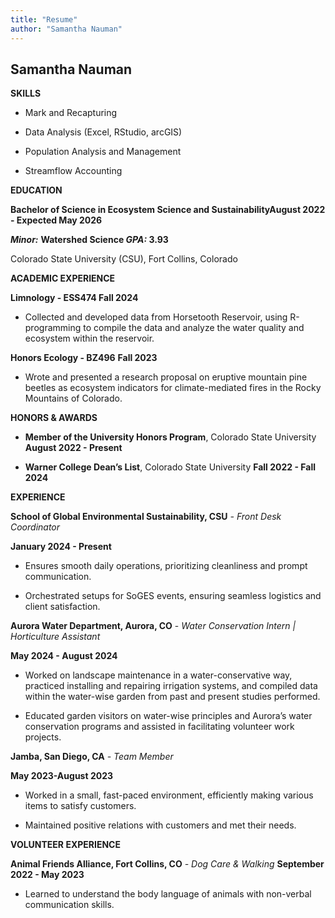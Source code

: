 ```yaml
---
title: "Resume"
author: "Samantha Nauman"
---
```


## Samantha Nauman

**SKILLS**

-   Mark and Recapturing

<!-- -->

-   Data Analysis (Excel, RStudio, arcGIS)

<!-- -->

-   Population Analysis and Management

<!-- -->

-   Streamflow Accounting

**EDUCATION**

**Bachelor of Science in Ecosystem Science and SustainabilityAugust 2022 - Expected May 2026**

***Minor:*** **Watershed Science *GPA:* 3.93**

Colorado State University (CSU), Fort Collins, Colorado

**ACADEMIC EXPERIENCE**

**Limnology - ESS474 Fall 2024**

-   Collected and developed data from Horsetooth Reservoir, using R-programming to compile the data and analyze the water quality and ecosystem within the reservoir.

**Honors Ecology - BZ496** **Fall 2023**

-   Wrote and presented a research proposal on eruptive mountain pine beetles as ecosystem indicators for climate-mediated fires in the Rocky Mountains of Colorado.

**HONORS & AWARDS**

-   **Member of the University Honors Program**, Colorado State University **August 2022 - Present**

<!-- -->

-   **Warner College Dean’s List**, Colorado State University **Fall 2022 - Fall 2024**

**EXPERIENCE**

**School of Global Environmental Sustainability, CSU** *- Front Desk Coordinator*

**January 2024 - Present**

-   Ensures smooth daily operations, prioritizing cleanliness and prompt communication.

-   Orchestrated setups for SoGES events, ensuring seamless logistics and client satisfaction.

**Aurora Water Department, Aurora, CO** - *Water Conservation Intern \| Horticulture Assistant*

**May 2024 - August 2024**

-   Worked on landscape maintenance in a water-conservative way, practiced installing and repairing irrigation systems, and compiled data within the water-wise garden from past and present studies performed.

<!-- -->

-   Educated garden visitors on water-wise principles and Aurora's water conservation programs and assisted in facilitating volunteer work projects.

**Jamba, San Diego, CA** *- Team Member*

**May 2023-August 2023**

-   Worked in a small, fast-paced environment, efficiently making various items to satisfy customers.

<!-- -->

-   Maintained positive relations with customers and met their needs.

**VOLUNTEER EXPERIENCE**

**Animal Friends Alliance, Fort Collins, CO** *- Dog Care & Walking* **September 2022 - May 2023**

-   Learned to understand the body language of animals with non-verbal communication skills.
